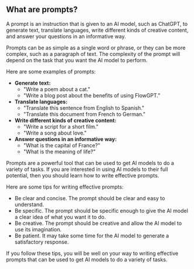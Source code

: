 ## What are prompts?

A prompt is an instruction that is given to an AI model, such as ChatGPT, to generate text, translate languages, write different kinds of creative content, and answer your questions in an informative way.

Prompts can be as simple as a single word or phrase, or they can be more complex, such as a paragraph of text. The complexity of the prompt will depend on the task that you want the AI model to perform.

Here are some examples of prompts:

* **Generate text:**
    * "Write a poem about a cat."
    * "Write a blog post about the benefits of using FlowGPT."
* **Translate languages:**
    * "Translate this sentence from English to Spanish."
    * "Translate this document from French to German."
* **Write different kinds of creative content:**
    * "Write a script for a short film."
    * "Write a song about love."
* **Answer questions in an informative way:**
    * "What is the capital of France?"
    * "What is the meaning of life?"

Prompts are a powerful tool that can be used to get AI models to do a variety of tasks. If you are interested in using AI models to their full potential, then you should learn how to write effective prompts.

Here are some tips for writing effective prompts:

* Be clear and concise. The prompt should be clear and easy to understand.
* Be specific. The prompt should be specific enough to give the AI model a clear idea of what you want it to do.
* Be creative. The prompt should be creative and allow the AI model to use its imagination.
* Be patient. It may take some time for the AI model to generate a satisfactory response.

If you follow these tips, you will be well on your way to writing effective prompts that can be used to get AI models to do a variety of tasks.
